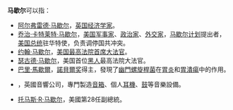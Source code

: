 '''马歇尔'''可以指：
* [[阿尔弗雷德·马歇尔|阿尔弗雷德·马歇尔]]，[[英国|英国]][[经济学家|经济学家]]。
* [[乔治·卡特莱特·马歇尔|乔治·卡特莱特·马歇尔]]，[[美国|美国]][[军事家|军事家]]、[[政治家|政治家]]、[[外交家|外交家]]，[[马歇尔计划|马歇尔计划]]提出者，[[美国总统|美国总统]]驻华特使，负责调停国共冲突。
* [[约翰·马歇尔|约翰·马歇尔]]，[[美国最高法院首席大法官|美国最高法院首席大法官]]。
* [[瑟古德·马歇尔|瑟古德·马歇尔]]，美国首位[[黑人|黑人]]最高法院大法官。
* [[巴里·馬歇爾|巴里·馬歇爾]]，[[諾貝爾奖|諾貝爾奖]]得主，發現了[[幽門螺旋桿菌|幽門螺旋桿菌]]在[[胃炎|胃炎]]和[[胃潰瘍|胃潰瘍]]中的作用。
* {{tsl|en|Marshall Amplification|馬歇爾音箱公司}}，英國音響公司，專門製造[[音箱|音箱]]、個人[[耳機|耳機]]、[[鼓|鼓]]等音樂設備。
* [[托马斯·R·马歇尔|托马斯·R·马歇尔]]，美國第28任副總統。
{{Disambig|M|Cat=三字译名消歧义}}